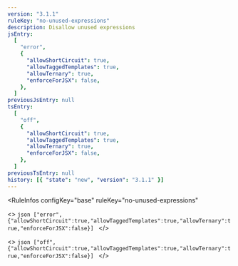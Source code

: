 ```yaml
---
version: "3.1.1"
ruleKey: "no-unused-expressions"
description: Disallow unused expressions
jsEntry:
  [
    "error",
    {
      "allowShortCircuit": true,
      "allowTaggedTemplates": true,
      "allowTernary": true,
      "enforceForJSX": false,
    },
  ]
previousJsEntry: null
tsEntry:
  [
    "off",
    {
      "allowShortCircuit": true,
      "allowTaggedTemplates": true,
      "allowTernary": true,
      "enforceForJSX": false,
    },
  ]
previousTsEntry: null
history: [{ "state": "new", "version": "3.1.1" }]
---
```


<RuleInfos 
  configKey="base" 
  ruleKey="no-unused-expressions" 
>
  <>
    ```json
    ["error",{"allowShortCircuit":true,"allowTaggedTemplates":true,"allowTernary":true,"enforceForJSX":false}]
    ```
  </>

  <>
    ```json
    ["off",{"allowShortCircuit":true,"allowTaggedTemplates":true,"allowTernary":true,"enforceForJSX":false}]
    ```
  </>
</RuleInfos>
